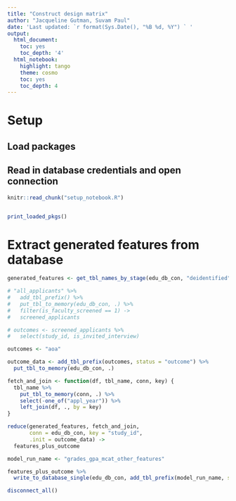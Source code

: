 ```yaml
---
title: "Construct design matrix"
author: "Jacqueline Gutman, Suvam Paul"
date: 'Last updated: `r format(Sys.Date(), "%B %d, %Y") ` '
output:
  html_document:
    toc: yes
    toc_depth: '4'
  html_notebook:
    highlight: tango
    theme: cosmo
    toc: yes
    toc_depth: 4
---
```


# Setup
## Load packages
## Read in database credentials and open connection

```r
knitr::read_chunk("setup_notebook.R")
```

```r
```

```r
print_loaded_pkgs()
```

# Extract generated features from database

```r
generated_features <- get_tbl_names_by_stage(edu_db_con, "deidentified", "generated")
```

```r
# "all_applicants" %>% 
#   add_tbl_prefix() %>%
#   put_tbl_to_memory(edu_db_con, .) %>%
#   filter(is_faculty_screened == 1) ->
#   screened_applicants
```

```r
# outcomes <- screened_applicants %>%
#   select(study_id, is_invited_interview)

```


```r
outcomes <- "aoa"

outcome_data <- add_tbl_prefix(outcomes, status = "outcome") %>% 
  put_tbl_to_memory(edu_db_con, .)
```

```r
fetch_and_join <- function(df, tbl_name, conn, key) {
  tbl_name %>%
    put_tbl_to_memory(conn, .) %>%
    select(-one_of("appl_year")) %>%
    left_join(df, ., by = key)
}

reduce(generated_features, fetch_and_join, 
       conn = edu_db_con, key = "study_id", 
       .init = outcome_data) -> 
  features_plus_outcome
```

```r
model_run_name <- "grades_gpa_mcat_other_features"

features_plus_outcome %>%
  write_to_database_single(edu_db_con, add_tbl_prefix(model_run_name, status = "model_data"))
```

```r
disconnect_all()
```

